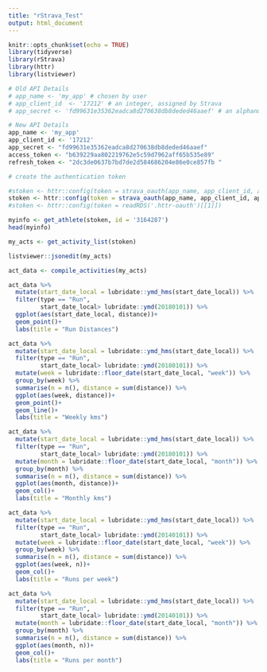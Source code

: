 ```yaml
---
title: "rStrava_Test"
output: html_document
---
```


```r
knitr::opts_chunk$set(echo = TRUE)
library(tidyverse)
library(rStrava)
library(httr)
library(listviewer)
```



```r

# Old API Details
# app_name <- 'my_app' # chosen by user
# app_client_id  <- '17212' # an integer, assigned by Strava
# app_secret <- 'fd99631e35362eadca8d270638db8deded46aaef' # an alphanumeric secret, assigned by Strava

# New API Details
app_name <- 'my_app'
app_client_id <- '17212'
app_secret <- "fd99631e35362eadca8d270638db8deded46aaef"
access_token <- "b639229aa802219762e5c59d7962aff65b535e89"
refresh_token <- "2dc3de0637b7bd7de2d584686204e86e0ce857fb "

# create the authentication token

#stoken <- httr::config(token = strava_oauth(app_name, app_client_id, app_secret, cache = TRUE))
stoken <- httr::config(token = strava_oauth(app_name, app_client_id, app_secret, app_scope="activity:read_all"))
#stoken <- httr::config(token = readRDS('.httr-oauth')[[1]])
```
```r
myinfo <- get_athlete(stoken, id = '3164287')
head(myinfo)

```
```r

my_acts <- get_activity_list(stoken)

listviewer::jsonedit(my_acts)
```

```r
act_data <- compile_activities(my_acts) 
```

```r
act_data %>% 
  mutate(start_date_local = lubridate::ymd_hms(start_date_local)) %>% 
  filter(type == "Run",
         start_date_local> lubridate::ymd(20180101)) %>% 
  ggplot(aes(start_date_local, distance))+
  geom_point()+
  labs(title = "Run Distances")
```
```r
act_data %>% 
  mutate(start_date_local = lubridate::ymd_hms(start_date_local)) %>% 
  filter(type == "Run",
         start_date_local> lubridate::ymd(20180101)) %>% 
  mutate(week = lubridate::floor_date(start_date_local, "week")) %>% 
  group_by(week) %>% 
  summarise(n = n(), distance = sum(distance)) %>% 
  ggplot(aes(week, distance))+
  geom_point()+
  geom_line()+
  labs(title = "Weekly kms")

```

```r
act_data %>% 
  mutate(start_date_local = lubridate::ymd_hms(start_date_local)) %>% 
  filter(type == "Run",
         start_date_local> lubridate::ymd(20180101)) %>% 
  mutate(month = lubridate::floor_date(start_date_local, "month")) %>% 
  group_by(month) %>% 
  summarise(n = n(), distance = sum(distance)) %>% 
  ggplot(aes(month, distance))+
  geom_col()+
  labs(title = "Monthly kms")
```


```r
act_data %>% 
  mutate(start_date_local = lubridate::ymd_hms(start_date_local)) %>% 
  filter(type == "Run",
         start_date_local> lubridate::ymd(20140101)) %>% 
  mutate(week = lubridate::floor_date(start_date_local, "week")) %>% 
  group_by(week) %>% 
  summarise(n = n(), distance = sum(distance)) %>% 
  ggplot(aes(week, n))+
  geom_col()+
  labs(title = "Runs per week")
```

```r
act_data %>% 
  mutate(start_date_local = lubridate::ymd_hms(start_date_local)) %>% 
  filter(type == "Run",
         start_date_local> lubridate::ymd(20140101)) %>% 
  mutate(month = lubridate::floor_date(start_date_local, "month")) %>% 
  group_by(month) %>% 
  summarise(n = n(), distance = sum(distance)) %>% 
  ggplot(aes(month, n))+
  geom_col()+
  labs(title = "Runs per month")
```

